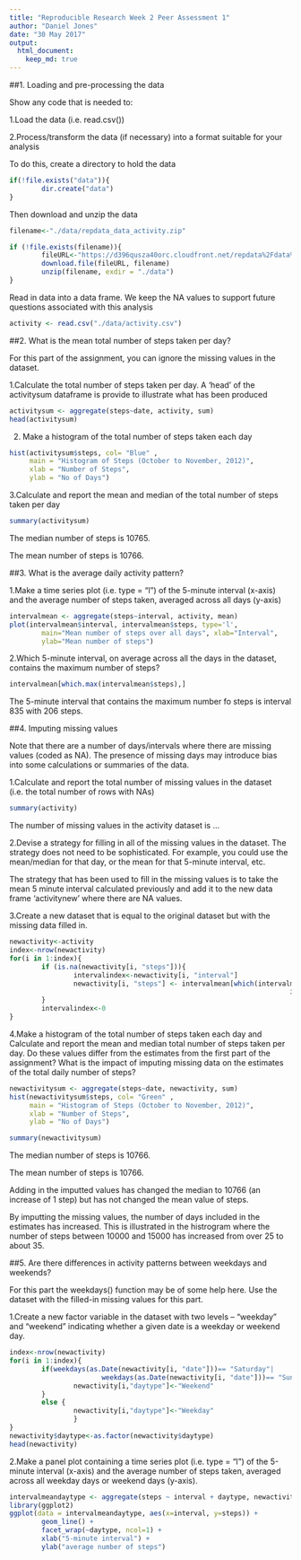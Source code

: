 ```yaml
---
title: "Reproducible Research Week 2 Peer Assessment 1"
author: "Daniel Jones"
date: "30 May 2017"
output: 
  html_document: 
    keep_md: true 
---
```



##1. Loading and pre-processing the data

Show any code that is needed to:

1.Load the data (i.e. read.csv())

2.Process/transform the data (if necessary) into a format suitable for your analysis

To do this, create a directory to hold the data
```r
if(!file.exists("data")){
        dir.create("data")
}
```

Then download and unzip the data
```r

filename<-"./data/repdata_data_activity.zip"

if (!file.exists(filename)){
        fileURL<-"https://d396qusza40orc.cloudfront.net/repdata%2Fdata%2Factivity.zip"
        download.file(fileURL, filename)
        unzip(filename, exdir = "./data")
}
```

Read in data into a data frame. We keep the NA values to support future questions associated with this analysis
```r
activity <- read.csv("./data/activity.csv")
```

##2. What is the mean total number of steps taken per day?

For this part of the assignment, you can ignore the missing values in the dataset.

1.Calculate the total number of steps taken per day. A 'head' of the activitysum dataframe is provide to illustrate what has been produced

```r
activitysum <- aggregate(steps~date, activity, sum)
head(activitysum)
```

2. Make a histogram of the total number of steps taken each day

```r
hist(activitysum$steps, col= "Blue" , 
     main = "Histogram of Steps (October to November, 2012)", 
     xlab = "Number of Steps", 
     ylab = "No of Days")
```

3.Calculate and report the mean and median of the total number of steps taken per day

```r
summary(activitysum)
```
The median number of steps is 10765.

The mean number of steps is 10766.

##3. What is the average daily activity pattern?

1.Make a time series plot (i.e. type = "l") of the 5-minute interval (x-axis) and the average number of steps taken, averaged across all days (y-axis)

```r
intervalmean <- aggregate(steps~interval, activity, mean)
plot(intervalmean$interval, intervalmean$steps, type='l', 
        main="Mean number of steps over all days", xlab="Interval", 
        ylab="Mean number of steps")
```

2.Which 5-minute interval, on average across all the days in the dataset, contains the maximum number of steps?

```r
intervalmean[which.max(intervalmean$steps),]
```

The 5-minute interval that contains the maximum number fo steps is interval 835 with 206 steps.

##4. Imputing missing values

Note that there are a number of days/intervals where there are missing values (coded as NA). The presence of missing days may introduce bias into some calculations or summaries of the data.

1.Calculate and report the total number of missing values in the dataset (i.e. the total number of rows with NAs)

```r
summary(activity)
```

The number of missing values in the activity dataset is ...

2.Devise a strategy for filling in all of the missing values in the dataset. The strategy does not need to be sophisticated. For example, you could use the mean/median for that day, or the mean for that 5-minute interval, etc.

The strategy that has been used to fill in the missing values is to take the mean 5 minute interval calculated previously and add it to the new data frame 'activitynew' where there are NA values.

3.Create a new dataset that is equal to the original dataset but with the missing data filled in.

```r
newactivity<-activity
index<-nrow(newactivity)
for(i in 1:index){
        if (is.na(newactivity[i, "steps"])){
                intervalindex<-newactivity[i, "interval"]
                newactivity[i, "steps"] <- intervalmean[which(intervalmean$interval==
                                                                      intervalindex), "steps"]
        }
        intervalindex<-0
}
```

4.Make a histogram of the total number of steps taken each day and Calculate and report the mean and median total number of steps taken per day. Do these values differ from the estimates from the first part of the assignment? What is the impact of imputing missing data on the estimates of the total daily number of steps?

```r
newactivitysum <- aggregate(steps~date, newactivity, sum)
hist(newactivitysum$steps, col= "Green" , 
     main = "Histogram of Steps (October to November, 2012)", 
     xlab = "Number of Steps", 
     ylab = "No of Days")

summary(newactivitysum)
```

The median number of steps is 10766.

The mean number of steps is 10766.

Adding in the imputted values has changed the median to 10766 (an increase of 1 step) but has not changed the mean value of steps.

By imputting the missing values, the number of days included in the estimates has increased. This is illustrated in the histrogram where the number of steps between 10000 and 15000 has increased from over 25 to about 35.

##5. Are there differences in activity patterns between weekdays and weekends?

For this part the weekdays() function may be of some help here. Use the dataset with the filled-in missing values for this part.

1.Create a new factor variable in the dataset with two levels – “weekday” and “weekend” indicating whether a given date is a weekday or weekend day.

```r
index<-nrow(newactivity)
for(i in 1:index){
        if(weekdays(as.Date(newactivity[i, "date"]))== "Saturday"|
                       weekdays(as.Date(newactivity[i, "date"]))== "Sunday"){
                newactivity[i,"daytype"]<-"Weekend"
        }
        else {
                newactivity[i,"daytype"]<-"Weekday"
                }
}
newactivity$daytype<-as.factor(newactivity$daytype)
head(newactivity)
```

2.Make a panel plot containing a time series plot (i.e. type = "l") of the 5-minute interval (x-axis) and the average number of steps taken, averaged across all weekday days or weekend days (y-axis). 

```r
intervalmeandaytype <- aggregate(steps ~ interval + daytype, newactivity, mean)
library(ggplot2)
ggplot(data = intervalmeandaytype, aes(x=interval, y=steps)) + 
        geom_line() + 
        facet_wrap(~daytype, ncol=1) +
        xlab("5-minute interval") + 
        ylab("average number of steps")
```
